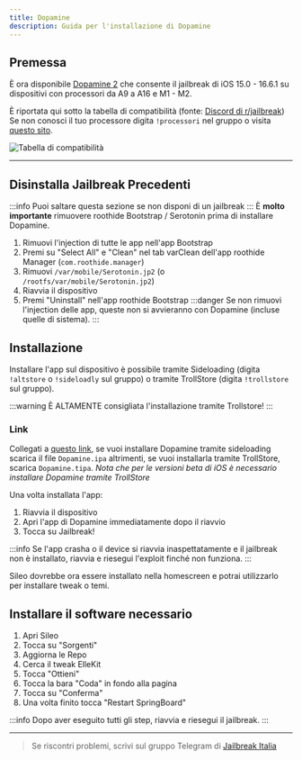 ```yaml
---
title: Dopamine
description: Guida per l'installazione di Dopamine
---
```


## Premessa
È ora disponibile [Dopamine 2](https://ellekit.space/dopamine/) che consente il jailbreak di iOS 15.0 - 16.6.1 su dispositivi con processori da A9 a A16 e M1 - M2.

È riportata qui sotto la tabella di compatibilità (fonte: [Discord di r/jailbreak](https://discord.gg/jb))
Se non conosci il tuo processore digita ```!processori``` nel gruppo o visita [questo sito](https://appledb.dev/device-selection/).

![Tabella di compatibilità](https://hedgedoc.devol.it///uploads/768a959e-986c-47d3-b458-abab2881ff1c.png)

----

## Disinstalla Jailbreak Precedenti
:::info
Puoi saltare questa sezione se non disponi di un jailbreak
:::
È **molto importante** rimuovere roothide Bootstrap / Serotonin prima di installare Dopamine.
1. Rimuovi l'injection di tutte le app nell'app Bootstrap
2. Premi su "Select All" e "Clean" nel tab varClean dell'app roothide Manager (```com.roothide.manager```)
3. Rimuovi ```/var/mobile/Serotonin.jp2``` (o ```/rootfs/var/mobile/Serotonin.jp2```)
4. Riavvia il dispositivo
5. Premi "Uninstall" nell'app roothide Bootstrap
:::danger
Se non rimuovi l'injection delle app, queste non si avvieranno con Dopamine (incluse quelle di sistema).
:::

## Installazione
Installare l'app sul dispositivo è possibile tramite Sideloading (digita ```!altstore``` o ```!sideloadly``` sul gruppo) o tramite TrollStore (digita ```!trollstore``` sul gruppo).

:::warning
È ALTAMENTE consigliata l'installazione tramite Trollstore!
:::
### Link
Collegati a [questo link](https://github.com/opa334/Dopamine/releases/latest), se vuoi installare Dopamine tramite sideloading scarica il file ```Dopamine.ipa``` altrimenti, se vuoi installarla tramite TrollStore, scarica ```Dopamine.tipa```.
*Nota che per le versioni beta di iOS è necessario installare Dopamine tramite TrollStore*

Una volta installata l'app:
1. Riavvia il dispositivo
2. Apri l'app di Dopamine immediatamente dopo il riavvio
3. Tocca su Jailbreak!

:::info
Se l'app crasha o il device si riavvia inaspettatamente e il jailbreak non è installato, riavvia e riesegui l'exploit finché non funziona.
:::

Sileo dovrebbe ora essere installato nella homescreen e potrai utilizzarlo per installare tweak o temi.

## Installare il software necessario
1. Apri Sileo
2. Tocca su "Sorgenti"
3. Aggiorna le Repo
4. Cerca il tweak ElleKit
5. Tocca "Ottieni"
6. Tocca la bara "Coda" in fondo alla pagina
7. Tocca su "Conferma"
8. Una volta finito tocca "Restart SpringBoard"

:::info
Dopo aver eseguito tutti gli step, riavvia e riesegui il jailbreak.
:::

----

> Se riscontri problemi, scrivi sul gruppo Telegram di [Jailbreak Italia](https://t.me/JailbreakItalia)